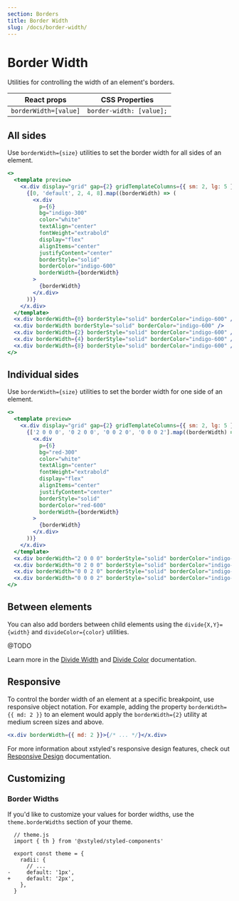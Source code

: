 ```yaml
---
section: Borders
title: Border Width
slug: /docs/border-width/
---
```


# Border Width

Utilities for controlling the width of an element's borders.

| React props           | CSS Properties           |
| --------------------- | ------------------------ |
| `borderWidth=[value]` | `border-width: [value];` |

## All sides

Use `borderWidth={size}` utilities to set the border width for all sides of an element.

```jsx preview color=indigo
<>
  <template preview>
    <x.div display="grid" gap={2} gridTemplateColumns={{ sm: 2, lg: 5 }}>
      {[0, 'default', 2, 4, 8].map((borderWidth) => (
        <x.div
          p={6}
          bg="indigo-300"
          color="white"
          textAlign="center"
          fontWeight="extrabold"
          display="flex"
          alignItems="center"
          justifyContent="center"
          borderStyle="solid"
          borderColor="indigo-600"
          borderWidth={borderWidth}
        >
          {borderWidth}
        </x.div>
      ))}
    </x.div>
  </template>
  <x.div borderWidth={0} borderStyle="solid" borderColor="indigo-600" />
  <x.div borderWidth borderStyle="solid" borderColor="indigo-600" />
  <x.div borderWidth={2} borderStyle="solid" borderColor="indigo-600" />
  <x.div borderWidth={4} borderStyle="solid" borderColor="indigo-600" />
  <x.div borderWidth={8} borderStyle="solid" borderColor="indigo-600" />
</>
```

## Individual sides

Use `borderWidth={size}` utilities to set the border width for one side of an element.

```jsx preview color=red
<>
  <template preview>
    <x.div display="grid" gap={2} gridTemplateColumns={{ sm: 2, lg: 5 }}>
      {['2 0 0 0', '0 2 0 0', '0 0 2 0', '0 0 0 2'].map((borderWidth) => (
        <x.div
          p={6}
          bg="red-300"
          color="white"
          textAlign="center"
          fontWeight="extrabold"
          display="flex"
          alignItems="center"
          justifyContent="center"
          borderStyle="solid"
          borderColor="red-600"
          borderWidth={borderWidth}
        >
          {borderWidth}
        </x.div>
      ))}
    </x.div>
  </template>
  <x.div borderWidth="2 0 0 0" borderStyle="solid" borderColor="indigo-600" />
  <x.div borderWidth="0 2 0 0" borderStyle="solid" borderColor="indigo-600" />
  <x.div borderWidth="0 0 2 0" borderStyle="solid" borderColor="indigo-600" />
  <x.div borderWidth="0 0 0 2" borderStyle="solid" borderColor="indigo-600" />
</>
```

## Between elements

You can also add borders between child elements using the `divide{X,Y}={width}` and `divideColor={color}` utilities.

@TODO

Learn more in the [Divide Width](/@TODO) and [Divide Color](/@TODO) documentation.

## Responsive

To control the border width of an element at a specific breakpoint, use responsive object notation. For example, adding the property `borderWidth={{ md: 2 }}` to an element would apply the `borderWidth={2}` utility at medium screen sizes and above.

```jsx
<x.div borderWidth={{ md: 2 }}>{/* ... */}</x.div>
```

For more information about xstyled's responsive design features, check out [Responsive Design](@TODO-link) documentation.

## Customizing

### Border Widths

If you'd like to customize your values for border widths, use the `theme.borderWidths` section of your theme.

```diffjs
  // theme.js
  import { th } from '@xstyled/styled-components'

  export const theme = {
    radii: {
      // ...
-     default: '1px',
+     default: '2px',
    },
  }
```
